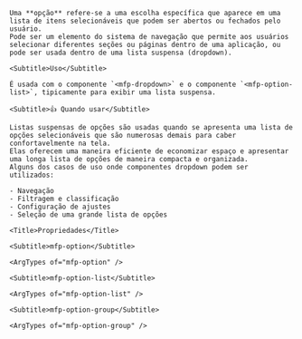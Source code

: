 
<div className="mfp-doc__wrapper" data-theme="light">
  <div className="mfp-doc__container" >
    <Title>Option</Title>

    Uma **opção** refere-se a uma escolha específica que aparece em uma lista de itens selecionáveis que podem ser abertos ou fechados pelo usuário.
    Pode ser um elemento do sistema de navegação que permite aos usuários selecionar diferentes seções ou páginas dentro de uma aplicação, ou pode ser usada dentro de uma lista suspensa (dropdown).

    <Subtitle>Uso</Subtitle>

    É usada com o componente `<mfp-dropdown>` e o componente `<mfp-option-list>`, tipicamente para exibir uma lista suspensa.

    <Subtitle>👍 Quando usar</Subtitle>

    Listas suspensas de opções são usadas quando se apresenta uma lista de opções selecionáveis que são numerosas demais para caber confortavelmente na tela.
    Elas oferecem uma maneira eficiente de economizar espaço e apresentar uma longa lista de opções de maneira compacta e organizada.
    Alguns dos casos de uso onde componentes dropdown podem ser utilizados:

    - Navegação
    - Filtragem e classificação
    - Configuração de ajustes
    - Seleção de uma grande lista de opções

    <Title>Propriedades</Title>

    <Subtitle>mfp-option</Subtitle>

    <ArgTypes of="mfp-option" />

    <Subtitle>mfp-option-list</Subtitle>

    <ArgTypes of="mfp-option-list" />

    <Subtitle>mfp-option-group</Subtitle>

    <ArgTypes of="mfp-option-group" />
  </div>
</div>
